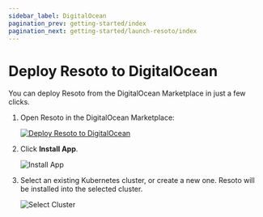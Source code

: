 ```yaml
---
sidebar_label: DigitalOcean
pagination_prev: getting-started/index
pagination_next: getting-started/launch-resoto/index
---
```


# Deploy Resoto to DigitalOcean

You can deploy Resoto from the DigitalOcean Marketplace in just a few clicks.

1. Open Resoto in the DigitalOcean Marketplace:

   [![Deploy Resoto to DigitalOcean](https://mp-assets1.sfo2.digitaloceanspaces.com/deploy-to-do/do-btn-blue.svg)](https://marketplace.digitalocean.com/apps/resoto)

2. Click **Install App**.

   ![Install App](./img/market_place.png)

3. Select an existing Kubernetes cluster, or create a new one. Resoto will be installed into the selected cluster.

   ![Select Cluster](./img/select_cluster.png)
